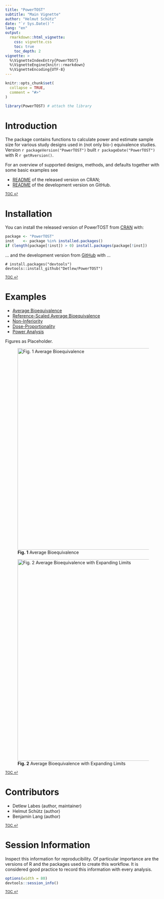 ```yaml
---
title: "PowerTOST"
subtitle: "Main Vignette"
author: "Helmut Schütz"
date: "`r Sys.Date()`"
lang: "en"
output:
  rmarkdown::html_vignette:
    css: vignette.css
    toc: true
    toc_depth: 2
vignette: >
  %\VignetteIndexEntry{PowerTOST}
  %\VignetteEngine{knitr::rmarkdown}
  %\VignetteEncoding{UTF-8}
---
```


```r
knitr::opts_chunk$set(
  collapse = TRUE,
  comment = "#>"
)
```
```r
library(PowerTOST) # attach the library
```
# Introduction{#intro}
The package contains functions to calculate power and estimate sample size for various study designs used in (not only bio-) equivalence studies.\
Version `r packageVersion("PowerTOST")` built `r packageDate("PowerTOST")` with R `r getRversion()`.

For an overview of supported designs, methods, and defaults together with some basic examples see

  * [README](https://cran.r-project.org/web/packages/PowerTOST/readme/README.html) of the released version on CRAN;
  * [README](https://github.com/Detlew/PowerTOST/blob/master/README.md) of the development version on GitHub.

<small>[TOC ↩](#TOC)</small>

# Installation
You can install the released version of PowerTOST from [CRAN](https://CRAN.R-project.org) with:
```r
package <- "PowerTOST"
inst    <- package %in% installed.packages()
if (length(package[!inst]) > 0) install.packages(package[!inst])
```
… and the development version from [GitHub](https://github.com/) with …
```
# install.packages("devtools")
devtools::install_github("Detlew/PowerTOST")
```
<small>[TOC ↩](#TOC)</small>

# Examples{#expl}
* [Average Bioequivalence](library/doc/ABE.html){#ABE}
* [Reference-Scaled Average Bioequivalence](library/doc/RSABE.html){#RSABE}
* [Non-Inferiority](library/doc/NI.html){#NI}
* [Dose-Proportionality](library/doc/DP.html){#DP}
* [Power Analysis](library/doc/PA.html){#PA}

Figures as Placeholder.

![**Fig. 1** Average Bioequivalence](figure1.png){width=651px}

![**Fig. 2** Average Bioequivalence with Expanding Limits](figure2.png){width=651px}

<small>[TOC ↩](#TOC)</small>

# Contributors{#contr}
- Detlew Labes (author, maintainer)
- Helmut Schütz (author)
- Benjamin Lang (author)

<small>[TOC ↩](#TOC)</small>

# Session Information{#session}
Inspect this information for reproducibility. Of particular importance are the versions of R and the packages used to create this workflow. It is considered good practice to record this information with every analysis.

```r
options(width = 80)
devtools::session_info()
```
<small>[TOC ↩](#TOC)</small>
